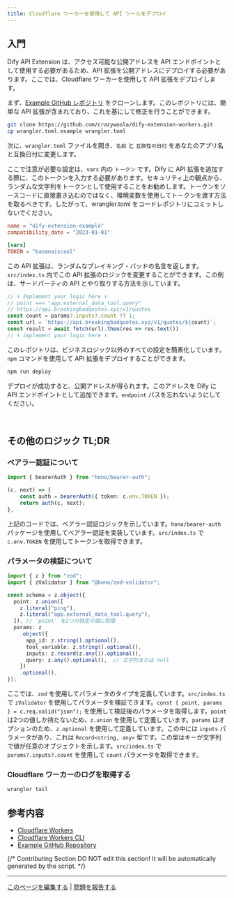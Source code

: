 ```yaml
---
title: Cloudflare ワーカーを使用して API ツールをデプロイ
---
```



## 入門

Dify API Extension は、アクセス可能な公開アドレスを API エンドポイントとして使用する必要があるため、API 拡張を公開アドレスにデプロイする必要があります。ここでは、Cloudflare ワーカーを使用して API 拡張をデプロイします。

まず、[Example GitHub レポジトリ](https://github.com/crazywoola/dify-extension-workers) をクローンします。このレポジトリには、簡単な API 拡張が含まれており、これを基にして修正を行うことができます。

```bash
git clone https://github.com/crazywoola/dify-extension-workers.git
cp wrangler.toml.example wrangler.toml
```

次に、`wrangler.toml` ファイルを開き、`名前` と `互換性の日付` をあなたのアプリ名と互換日付に変更します。

ここで注意が必要な設定は、`vars` 内の `トークン` です。Dify に API 拡張を追加する際に、このトークンを入力する必要があります。セキュリティ上の観点から、ランダムな文字列をトークンとして使用することをお勧めします。トークンをソースコードに直接書き込むのではなく、環境変数を使用してトークンを渡す方法を取るべきです。したがって、wrangler.toml をコードレポジトリにコミットしないでください。

```toml
name = "dify-extension-example"
compatibility_date = "2023-01-01"

[vars]
TOKEN = "bananaiscool"
```

この API 拡張は、ランダムなブレイキング・バッドの名言を返します。`src/index.ts` 内でこの API 拡張のロジックを変更することができます。この例は、サードパーティの API とやり取りする方法を示しています。

```typescript
// ⬇️ Implement your logic here ⬇️
// point === "app.external_data_tool.query"
// https://api.breakingbadquotes.xyz/v1/quotes
const count = params?.inputs?.count ?? 1;
const url = `https://api.breakingbadquotes.xyz/v1/quotes/${count}`;
const result = await fetch(url).then(res => res.text())
// ⬆️ implement your logic here ⬆️
```

このレポジトリは、ビジネスロジック以外のすべての設定を簡素化しています。`npm` コマンドを使用して API 拡張をデプロイすることができます。

```bash
npm run deploy
```

デプロイが成功すると、公開アドレスが得られます。このアドレスを Dify に API エンドポイントとして追加できます。`endpoint` パスを忘れないようにしてください。

<div class="image-side-by-side">
  <img
src="https://assets-docs.dify.ai/dify-enterprise-mintlify/jp/guides/extension/api-based-extension/9433a486a441713ade6270e9dc6c0544.png"
className="mx-auto"
alt=""
/>
  <img
src="https://assets-docs.dify.ai/dify-enterprise-mintlify/jp/guides/extension/api-based-extension/72c285e58ec136a1a9a66f61b4b41ca1.png"
className="mx-auto"
alt=""
/>
</div>

## その他のロジック TL;DR

### ベアラー認証について

```typescript
import { bearerAuth } from "hono/bearer-auth";

(c, next) => {
    const auth = bearerAuth({ token: c.env.TOKEN });
    return auth(c, next);
},
```

上記のコードでは、ベアラー認証ロジックを示しています。`hono/bearer-auth` パッケージを使用してベアラー認証を実装しています。`src/index.ts` で `c.env.TOKEN` を使用してトークンを取得できます。

### パラメータの検証について

```typescript
import { z } from "zod";
import { zValidator } from "@hono/zod-validator";

const schema = z.object({
  point: z.union([
    z.literal("ping"),
    z.literal("app.external_data_tool.query"),
  ]), // 'point' を2つの特定の値に制限
  params: z
    .object({
      app_id: z.string().optional(),
      tool_variable: z.string().optional(),
      inputs: z.record(z.any()).optional(),
      query: z.any().optional(),  // 文字列または null
    })
    .optional(),
});

```

ここでは、`zod` を使用してパラメータのタイプを定義しています。`src/index.ts` で `zValidator` を使用してパラメータを検証できます。`const { point, params } = c.req.valid("json");` を使用して検証後のパラメータを取得します。`point` は2つの値しか持たないため、`z.union` を使用して定義しています。`params` はオプションのため、`z.optional` を使用して定義しています。この中には `inputs` パラメータがあり、これは `Record<string, any>` 型です。この型はキーが文字列で値が任意のオブジェクトを示します。`src/index.ts` で `params?.inputs?.count` を使用して `count` パラメータを取得できます。

### Cloudflare ワーカーのログを取得する

```bash
wrangler tail
```

## 参考内容

* [Cloudflare Workers](https://workers.cloudflare.com/)
* [Cloudflare Workers CLI](https://developers.cloudflare.com/workers/cli-wrangler/install-update)
* [Example GitHub Repository](https://github.com/crazywoola/dify-extension-workers)

{/*
Contributing Section
DO NOT edit this section!
It will be automatically generated by the script.
*/}

---

[このページを編集する](https://github.com/langgenius/dify-docs/edit/main/ja-jp/guides/extension/api-based-extension/cloudflare-workers.mdx) | [問題を報告する](https://github.com/langgenius/dify-docs/issues/new?title=ドキュメントの問題%3A%20flare-work&body=%23%23%20問題の説明%0A%3C%21--%20発見した問題について簡単に説明してください%20--%3E%0A%0A%23%23%20ページリンク%0Ahttps%3A%2F%2Fgithub.com%2Flanggenius%2Fdify-docs%2Fblob%2Fmain%2Fja-jp/guides/extension/api-based-extension%2Fcloudflare-workers.mdx%0A%0A%23%23%20提案される変更%0A%3C%21--%20特定の変更案がある場合は、ここで説明してください%20--%3E%0A%0A%3C%21--%20ドキュメントの品質向上にご協力いただきありがとうございます！%20--%3E)


